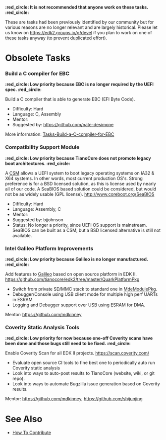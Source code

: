''' :red_circle: It is not recommended that anyone work on these tasks. :red_circle: '''

These are tasks had been previously identified by our community but for various reasons are no longer relevant and are largely historical. Please let us know on [[edk2-devel|https://edk2.groups.io/g/devel]] if you plan to work on one of these tasks anyway (to prevent duplicated effort).

= Obsolete Tasks =

=== Build a C compiler for EBC ===

''' :red_circle: Low priority because EBC is no longer required by the UEFI spec. :red_circle: '''

Build a C compiler that is able to generate EBC (EFI Byte Code).

* Difficulty: Hard
* Language: C, Assembly
* Mentor: 
* Suggested by: [[@nate-desimone|https://github.com/nate-desimone]]

More information: [[Tasks-Build-a-C-compiler-for-EBC]]

=== Compatibility Support Module ===

''' :red_circle: Low priority because TianoCore does not promote legacy boot architectures. :red_circle: '''

A [[CSM]] allows a UEFI system to boot legacy operating systems on IA32 & X64 systems. In other words, most current production OS's. Strong preference is for a BSD licensed solution, as this is license used by nearly all of our code. A SeaBIOS based solution could be considered, but would not be as widely usable (GPL license). http://www.coreboot.org/SeaBIOS
* Difficulty: Hard
* Language: Assembly, C
* Mentor:
* Suggested by: bjjohnson
* Status: No longer a priority, since UEFI OS support is mainstream. SeaBIOS can be built as a CSM, but a BSD licensed alternative is still not available.

=== Intel Galileo Platform Improvements ===

''' :red_circle: Low priority because Galileo is no longer manufactured. :red_circle: '''

Add features to [[Intel Galileo|Galileo]] based on open source platform in EDK II. https://github.com/tianocore/edk2/tree/master/QuarkPlatformPkg 
* Switch from private SD/MMC stack to standard one in [[MdeModulePkg]].
* Debugger/Console using USB client mode for multiple high perf UARTs in ESRAM 
* Logging and Debugger support over USB using ESRAM for DMA.
Mentor: [[@mdkinney|https://github.com/mdkinney]]

=== Coverity Static Analysis Tools ===

''' :red_circle: Low priority for now because one-off Coverity scans have been done and those bugs still need to be fixed. :red_circle: '''

Enable Coverity Scan for all EDK II projects. https://scan.coverity.com/
* Evaluate open source CI tools to fine best one to periodically auto run Coverity static analysis
* Look into ways to auto-post results to TianoCore (website, wiki, or git repo).
* Look into ways to automate Bugzilla issue generation based on Coverity results.
Mentor: [[@mdkinney|https://github.com/mdkinney]], [[@shijunjing|https://github.com/shijunjing]]

= See Also =
* [[How To Contribute]]
